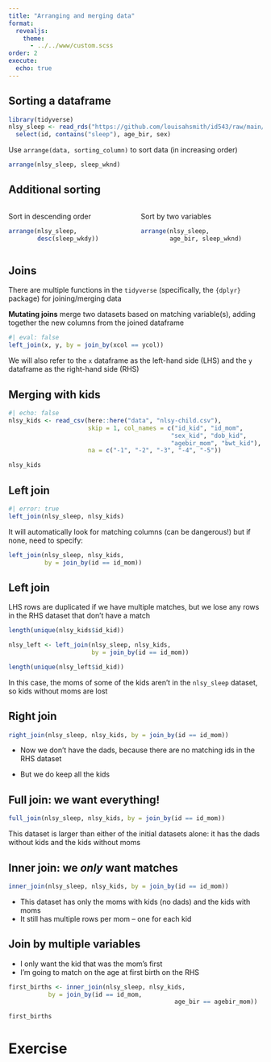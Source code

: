 ```yaml
---
title: "Arranging and merging data"
format: 
  revealjs:
    theme: 
      - ../../www/custom.scss
order: 2
execute: 
  echo: true
---
```


## Sorting a dataframe

```r
library(tidyverse)
nlsy_sleep <- read_rds("https://github.com/louisahsmith/id543/raw/main/data/nlsy.rds") |> 
  select(id, contains("sleep"), age_bir, sex)
```

Use `arrange(data, sorting_column)` to sort data (in increasing order)

```r
arrange(nlsy_sleep, sleep_wknd)
```

## Additional sorting

:::: columns
::: {.column width=50%}
Sort in descending order

```r
arrange(nlsy_sleep, 
        desc(sleep_wkdy))
```
:::
::: {.column width=50%}
Sort by two variables

```r
arrange(nlsy_sleep, 
        age_bir, sleep_wknd)
```
:::
::::

## Joins

There are multiple functions in the `tidyverse` (specifically, the `{dplyr}` package) for joining/merging data

**Mutating joins** merge two datasets based on matching variable(s), adding together the new columns from the joined dataframe

```r
#| eval: false
left_join(x, y, by = join_by(xcol == ycol))
```

::: callout-note
We will also refer to the `x` dataframe as the left-hand side (LHS) and the `y` dataframe as the right-hand side (RHS)
:::

## Merging with kids

```r
#| echo: false
nlsy_kids <- read_csv(here::here("data", "nlsy-child.csv"),
                      skip = 1, col_names = c("id_kid", "id_mom",
                                             "sex_kid", "dob_kid",
                                             "agebir_mom", "bwt_kid"),
                      na = c("-1", "-2", "-3", "-4", "-5"))
```

```r
nlsy_kids
```

## Left join

```r
#| error: true
left_join(nlsy_sleep, nlsy_kids)
```

It will automatically look for matching columns (can be dangerous!) but if none, need to specify:

```r
left_join(nlsy_sleep, nlsy_kids, 
          by = join_by(id == id_mom))
```

## Left join

LHS rows are duplicated if we have multiple matches, but we lose any rows in the RHS dataset that don't have a match

```r
length(unique(nlsy_kids$id_kid))

nlsy_left <- left_join(nlsy_sleep, nlsy_kids,
                       by = join_by(id == id_mom))

length(unique(nlsy_left$id_kid))
```

In this case, the moms of some of the kids aren't in the `nlsy_sleep` dataset, so kids without moms are lost

## {background-image="https://github.com/gadenbuie/tidyexplain/blob/main/images/left-join-extra.gif?raw=true"}

## Right join

```r
right_join(nlsy_sleep, nlsy_kids, by = join_by(id == id_mom))
```

- Now we don't have the dads, because there are no matching ids in the RHS dataset

- But we do keep all the kids

## {background-image="https://github.com/gadenbuie/tidyexplain/blob/main/images/right-join.gif?raw=true"}

## Full join: we want everything!

```r
full_join(nlsy_sleep, nlsy_kids, by = join_by(id == id_mom))
```

This dataset is larger than either of the initial datasets alone: it has the dads without kids and the kids without moms

## {background-image="https://github.com/gadenbuie/tidyexplain/blob/main/images/full-join.gif?raw=true"}

## Inner join: we *only* want matches

```r
inner_join(nlsy_sleep, nlsy_kids, by = join_by(id == id_mom))
```

- This dataset has only the moms with kids (no dads) and the kids with moms
- It still has multiple rows per mom -- one for each kid

## {background-image="https://github.com/gadenbuie/tidyexplain/blob/main/images/inner-join.gif?raw=true"}

## Join by multiple variables

- I only want the kid that was the mom's first
- I'm going to match on the age at first birth on the RHS
```r
first_births <- inner_join(nlsy_sleep, nlsy_kids, 
           by = join_by(id == id_mom,
                                              age_bir == agebir_mom))

first_births
```

# Exercise

